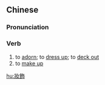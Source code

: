 ==Chinese==
{{zh-forms|s=妆饰}}

===Pronunciation===
{{zh-pron
|m=zhuāngshì
|c=zong1 sik1
|mn=qz:chong-siak/xm,zz:chong-sek
|cat=v
}}

===Verb===
{{zh-verb}}

# to [[adorn]]; to [[dress up]]; to [[deck out]]
# to [[make up]]

[[hu:妝飾]]
